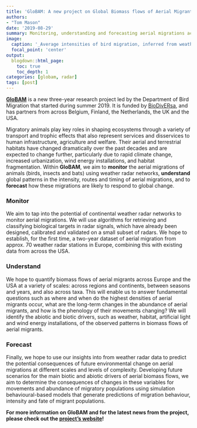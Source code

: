 ```yaml
---
title: 'GloBAM: A new project on Global Biomass flows of Aerial Migrants'
authors:
- "Tom Mason"
date: '2019-08-29'
summary: Monitoring, understanding and forecasting aerial migrations across the globe
image:
  caption: '_Average intensities of bird migration, inferred from weather radar data, across a) Europe over 3 weeks in autumn 2016 (from [Nilsson et al. 2019](https://doi.org/10.1111/ecog.04003)), and b) during spring across the US between 1995-2017 (from [Horton et al. 2019](https://doi.org/10.1002/fee.2029))._'
  focal_point: 'center'
output:
  blogdown::html_page:
    toc: true
    toc_depth: 1
categories: [globam, radar]
tags: [post]
---
```


**[GloBAM](https://globam.science)** is a new three-year research project led by the Department of Bird Migration that started during summer 2019. It is funded by [BioDivERsa](http://www.biodiversa.org), and has partners from across Belgium, Finland, the Netherlands, the UK and the USA. 

Migratory animals play key roles in shaping ecosystems through a variety of transport and trophic effects that also represent services and disservices to human infrastructure, agriculture and welfare. Their aerial and terrestrial habitats have changed dramatically over the past decades and are expected to change further, particularly due to rapid climate change, increased urbanization, wind energy installations, and habitat fragmentation. Within **GloBAM**, we aim to **monitor** the aerial migrations of animals (birds, insects and bats) using weather radar networks, **understand** global patterns in the intensity, routes and timing of aerial migrations, and to **forecast** how these migrations are likely to respond to global change.

### Monitor
We aim to tap into the potential of continental weather radar networks to monitor aerial migrations. We will use algorithms for retrieving and classifying biological targets in radar signals, which have already been designed, calibrated and validated on a small subset of radars. We hope to establish, for the first time, a two-year dataset of aerial migration from approx. 70 weather radar stations in Europe, combining this with  existing data from across the USA. 

### Understand

We hope to quantify biomass flows of aerial migrants across Europe and the USA at a variety of scales: across regions and continents, between seasons and years, and also across taxa. This will enable us to answer fundamental questions such as where and when do the highest densities of aerial migrants occur, what are the long-term changes in the abundance of aerial migrants, and how is the phenology of their movements changing? We will identify the abiotic and biotic drivers, such as weather, habitat, artificial light and wind energy installations, of the observed patterns in biomass flows of aerial migrants.

### Forecast

Finally, we hope to use our insights into from weather radar data to predict the potential consequences of future environmental change on aerial migrations at different scales and levels of complexity. Developing future scenarios for the main biotic and abiotic drivers of aerial biomass flows, we aim to determine the consequences of changes in these variables for movements and abundance of migratory populations using simulation behavioural-based models that generate predictions of migration behaviour, intensity and fate of migrant populations.


**For more information on GloBAM and for the latest news from the project, please check out the [project's website](https://globam.science)!**
